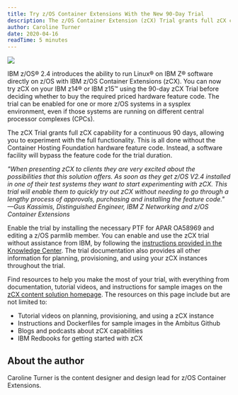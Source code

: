 ```yaml
---
title: Try z/OS Container Extensions With the New 90-Day Trial
description: The z/OS Container Extension (zCX) Trial grants full zCX capability for a continuous 90 days, allowing you to experiment with the full functionality.
author: Caroline Turner
date: 2020-04-16
readTime: 5 minutes
---
```

![](zcx-trial.png)

IBM z/OS® 2.4 introduces the ability to run Linux® on IBM Z® software directly on z/OS with IBM z/OS Container Extensions (zCX). 
You can now try zCX on your IBM z14® or IBM z15™ using the 90-day zCX Trial before deciding whether to buy the required priced 
hardware feature code. The trial can be enabled for one or more z/OS systems in a sysplex environment, even if those systems 
are running on different central processor complexes (CPCs).

The zCX Trial grants full zCX capability for a continuous 90 days, allowing you to experiment with the full functionality. 
This is all done without the Container Hosting Foundation hardware feature code. Instead, a software facility will bypass the feature code for the trial duration.

*"When presenting zCX to clients they are very excited about the possibilities that this solution offers. As soon as they get z/OS V2.4 installed in one of their test 
systems they want to start experimenting with zCX. This trial will enable them to quickly try out zCX without needing to go through a lengthy process of approvals, 
purchasing and installing the feature code."  
—Gus Kassimis, Distinguished Engineer, IBM Z Networking and z/OS Container Extensions*

Enable the trial by installing the necessary PTF for APAR OA58969 and editing a z/OS parmlib member. 
You can enable and use the zCX trial without assistance from IBM, by following the [instructions provided in the Knowledge Center](https://www.ibm.com/docs/en/zos/2.4.0?topic=extensions-zcx-trial). 
The trial documentation also provides all other information for planning, provisioning, and using your zCX instances throughout the trial.

Find resources to help you make the most of your trial, with everything from documentation, tutorial videos, and 
instructions for sample images on the [zCX content solution homepage](https://www.ibm.com/support/z-content-solutions/container-extensions). 
The resources on this page include but are not limited to: 

- Tutorial videos on planning, provisioning, and using a zCX instance
- Instructions and Dockerfiles for sample images in the Ambitus Github
- Blogs and podcasts about zCX capabilities
- IBM Redbooks for getting started with zCX

## About the author

Caroline Turner is the content designer and design lead for z/OS Container Extensions.
